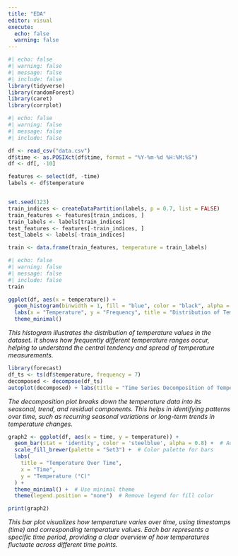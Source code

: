 ```yaml
---
title: "EDA"
editor: visual
execute:
  echo: false
  warning: false
---
```


```r
#| echo: false
#| warning: false
#| message: false
#| include: false
library(tidyverse)
library(randomForest)
library(caret)
library(corrplot)
```

```r
#| echo: false
#| warning: false
#| message: false
#| include: false

df <- read_csv("data.csv")
df$time <- as.POSIXct(df$time, format = "%Y-%m-%d %H:%M:%S")
df <- df[, -10]

features <- select(df, -time)
labels <- df$temperature


set.seed(123)
train_indices <- createDataPartition(labels, p = 0.7, list = FALSE)
train_features <- features[train_indices, ]
train_labels <- labels[train_indices]
test_features <- features[-train_indices, ]
test_labels <- labels[-train_indices]

train <- data.frame(train_features, temperature = train_labels)


```

```r
#| echo: false
#| warning: false
#| message: false
#| include: false
train
```



```r
ggplot(df, aes(x = temperature)) +
  geom_histogram(binwidth = 1, fill = "blue", color = "black", alpha = 0.5) +
  labs(x = "Temperature", y = "Frequency", title = "Distribution of Temperature") +
  theme_minimal()

```

*This histogram illustrates the distribution of temperature values in the dataset. It shows how frequently different temperature ranges occur, helping to understand the central tendency and spread of temperature measurements.*

```r
library(forecast)
df_ts <- ts(df$temperature, frequency = 7)  
decomposed <- decompose(df_ts)
autoplot(decomposed) + labs(title = "Time Series Decomposition of Temperature")


```

*The decomposition plot breaks down the temperature data into its seasonal, trend, and residual components. This helps in identifying patterns over time, such as recurring seasonal variations or long-term trends in temperature changes.*

```r
graph2 <- ggplot(df, aes(x = time, y = temperature)) +
  geom_bar(stat = 'identity', color = 'steelblue', alpha = 0.8) +  # Adjust appearance of bars
  scale_fill_brewer(palette = "Set3") +  # Color palette for bars
  labs(
    title = "Temperature Over Time",
    x = "Time",
    y = "Temperature (°C)"
  ) +
  theme_minimal() +  # Use minimal theme
  theme(legend.position = "none")  # Remove legend for fill color

print(graph2)
```


*This bar plot visualizes how temperature varies over time, using timestamps (time) and corresponding temperature values. Each bar represents a specific time period, providing a clear overview of how temperatures fluctuate across different time points.*
